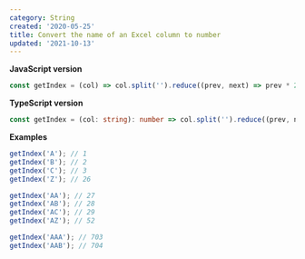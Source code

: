 ```yaml
---
category: String
created: '2020-05-25'
title: Convert the name of an Excel column to number
updated: '2021-10-13'
---
```


**JavaScript version**

```js getIndex.js
const getIndex = (col) => col.split('').reduce((prev, next) => prev * 26 + parseInt(next, 36) - 9, 0);
```

**TypeScript version**

```ts getIndex.ts
const getIndex = (col: string): number => col.split('').reduce((prev, next) => prev * 26 + parseInt(next, 36) - 9, 0);
```

**Examples**

```js examples.js
getIndex('A'); // 1
getIndex('B'); // 2
getIndex('C'); // 3
getIndex('Z'); // 26

getIndex('AA'); // 27
getIndex('AB'); // 28
getIndex('AC'); // 29
getIndex('AZ'); // 52

getIndex('AAA'); // 703
getIndex('AAB'); // 704
```
